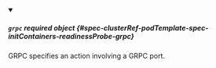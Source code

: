 


<details className="config-field" data-expandable="true" open>
<summary>

##### `grpc` <span className="config-field-required" data-required="false">required</span> <span className="config-field-type">object</span> <span className="config-field-default"></span> <span className="config-field-enum"></span> {#spec-clusterRef-podTemplate-spec-initContainers-readinessProbe-grpc}

GRPC specifies an action involving a GRPC port.

</summary>

<PartialGrpcreference />


</details>
